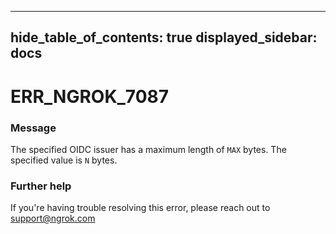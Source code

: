 

---
hide_table_of_contents: true
displayed_sidebar: docs
---


# ERR_NGROK_7087

### Message
The specified OIDC issuer has a maximum length of `MAX` bytes. The specified value is `N` bytes.

<ErrorDetails />



### Further help
If you're having trouble resolving this error, please reach out to [support@ngrok.com](mailto:support@ngrok.com?subject=Help%20with%20ERR_NGROK_7087)

